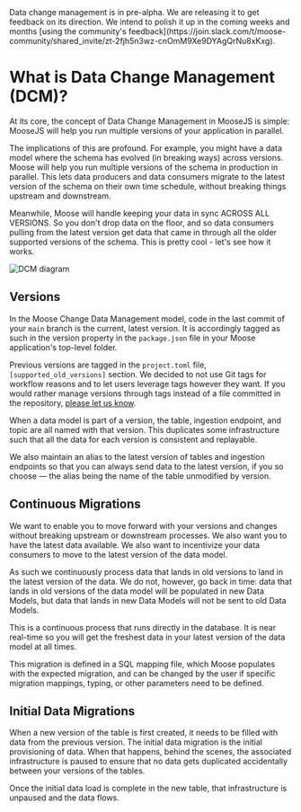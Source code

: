 
<Callout type="warning" emoji="ℹ️">
  Data change management is in pre-alpha. We are releasing it to get feedback on
  its direction. We intend to polish it up in the coming weeks and months [using
  the community's
  feedback](https://join.slack.com/t/moose-community/shared_invite/zt-2fjh5n3wz-cnOmM9Xe9DYAgQrNu8xKxg).
</Callout>

# What is Data Change Management (DCM)?

At its core, the concept of Data Change Management in MooseJS is simple: MooseJS will help you run multiple versions of your application in parallel.

The implications of this are profound. For example, you might have a data model where the schema has evolved (in breaking ways) across versions. Moose will help you run multiple versions of the schema in production in parallel. This lets data producers and data consumers migrate to the latest version of the schema on their own time schedule, without breaking things upstream and downstream.

Meanwhile, Moose will handle keeping your data in sync ACROSS ALL VERSIONS. So you don't drop data on the floor, and so data consumers pulling from the latest version get data that came in through all the older supported versions of the schema. This is pretty cool - let's see how it works.

![DCM diagram](/img-diagram-dcm-dark.svg)

## Versions

In the Moose Change Data Management model, code in the last commit of your `main`
branch is the current, latest version. It is accordingly tagged as such in the version
property in the `package.json` file in your Moose application's top-level folder.

Previous versions are tagged in the `project.toml` file, `[supported_old_versions]`
section. We decided to not use Git tags for workflow reasons and to let users leverage
tags however they want. If you would rather manage versions through tags instead of a
file committed in the repository, [please let us know](https://join.slack.com/t/moose-community/shared_invite/zt-2fjh5n3wz-cnOmM9Xe9DYAgQrNu8xKxg).

When a data model is part of a version, the table, ingestion endpoint, and topic are
all named with that version. This duplicates some infrastructure such that all
the data for each version is consistent and replayable.

We also maintain an alias to the latest version of tables and ingestion endpoints
so that you can always send data to the latest version, if you so choose — the alias
being the name of the table unmodified by version.

## Continuous Migrations

We want to enable you to move forward with your versions and changes without breaking
upstream or downstream processes. We also want you to have the latest data available.
We also want to incentivize your data consumers to move to the latest version of the
data model.

As such we continuously process data that lands in old versions to land in the latest
version of the data. We do not, however, go back in time: data that lands in old
versions of the data model will be populated in new Data Models, but data that lands
in new Data Models will not be sent to old Data Models.

This is a continuous process that runs directly in the database. It is near real-time
so you will get the freshest data in your latest version of the data model at all times.

This migration is defined in a SQL mapping file, which Moose populates with the expected
migration, and can be changed by the user if specific migration mappings, typing, or
other parameters need to be defined.

## Initial Data Migrations

When a new version of the table is first created, it needs to be filled with data
from the previous version. The initial data migration is the initial provisioning of data.
When that happens, behind the scenes, the associated infrastructure is paused to ensure
that no data gets duplicated accidentally between your versions of the tables.

Once the initial data load is complete in the new table, that infrastructure is unpaused
and the data flows.
